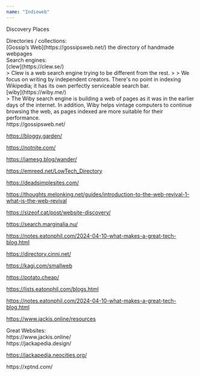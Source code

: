 ```yaml
---
name: "Indieweb"
---
```


Discovery Places

<div class="ml-[calc(1*1rem)] mb-8">
Directories / collections:

<div class="ml-[calc(2*1rem)] mb-8">
[Gossip’s Web](https://gossipsweb.net/) the directory of handmade webpages

</div>
Search engines:

<div class="ml-[calc(2*1rem)] mb-8">
[clew](https://clew.se/)

<div class="ml-[calc(3*1rem)] mb-8">
> Clew is a web search engine trying to be different from the rest.
>
> We focus on writing by independent creators. There's no point in indexing Wikipedia; it has its own perfectly serviceable search bar.

</div>
[wiby](https://wiby.me/)

<div class="ml-[calc(3*1rem)] mb-8">
> The Wiby search engine is building a web of pages as it was in the earlier days of the internet. In addition, Wiby helps vintage computers to continue browsing the web, as pages indexed are more suitable for their performance.

</div>
</div>
https://gossipsweb.net/

https://bloggy.garden/

https://notnite.com/

https://jamesg.blog/wander/

https://emreed.net/LowTech_Directory

https://deadsimplesites.com/

https://thoughts.melonking.net/guides/introduction-to-the-web-revival-1-what-is-the-web-revival

https://sizeof.cat/post/website-discovery/

https://search.marginalia.nu/

https://notes.eatonphil.com/2024-04-10-what-makes-a-great-tech-blog.html

https://directory.cinni.net/

https://kagi.com/smallweb

https://potato.cheap/

https://lists.eatonphil.com/blogs.html

https://notes.eatonphil.com/2024-04-10-what-makes-a-great-tech-blog.html

https://www.jackis.online/resources

</div>
Great Websites:

<div class="ml-[calc(1*1rem)] mb-8">
https://www.jackis.online/

<div class="ml-[calc(2*1rem)] mb-8">
https://jackapedia.design/

https://jackapedia.neocities.org/

</div>
https://xptnd.com/

</div>

